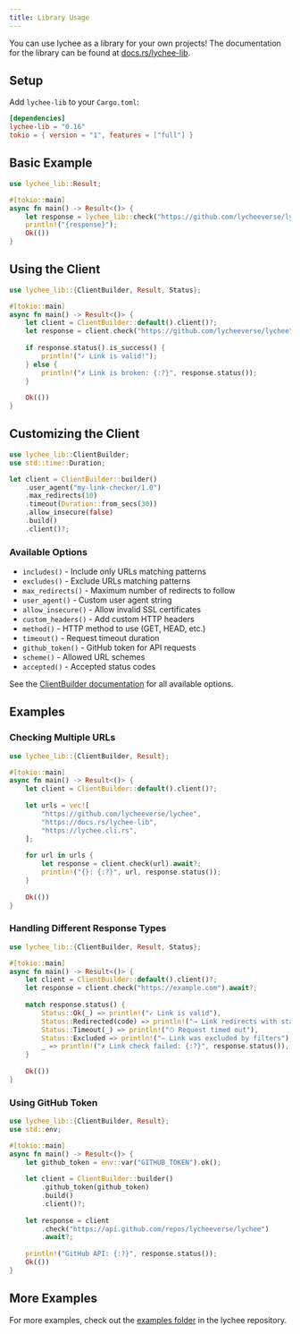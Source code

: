 ```yaml
---
title: Library Usage
---
```


You can use lychee as a library for your own projects!
The documentation for the library can be found at [docs.rs/lychee-lib](https://docs.rs/lychee-lib).

## Setup

Add `lychee-lib` to your `Cargo.toml`:

```toml
[dependencies]
lychee-lib = "0.16"
tokio = { version = "1", features = ["full"] }
```

## Basic Example

```rust title="main.rs"
use lychee_lib::Result;

#[tokio::main]
async fn main() -> Result<()> {
    let response = lychee_lib::check("https://github.com/lycheeverse/lychee").await?;
    println!("{response}");
    Ok(())
}
```

## Using the Client

```rust title="main.rs"
use lychee_lib::{ClientBuilder, Result, Status};

#[tokio::main]
async fn main() -> Result<()> {
    let client = ClientBuilder::default().client()?;
    let response = client.check("https://github.com/lycheeverse/lychee").await?;
    
    if response.status().is_success() {
        println!("✓ Link is valid!");
    } else {
        println!("✗ Link is broken: {:?}", response.status());
    }
    
    Ok(())
}
```

## Customizing the Client

```rust title="main.rs"
use lychee_lib::ClientBuilder;
use std::time::Duration;

let client = ClientBuilder::builder()
    .user_agent("my-link-checker/1.0")
    .max_redirects(10)
    .timeout(Duration::from_secs(30))
    .allow_insecure(false)
    .build()
    .client()?;
```

### Available Options

- `includes()` - Include only URLs matching patterns
- `excludes()` - Exclude URLs matching patterns  
- `max_redirects()` - Maximum number of redirects to follow
- `user_agent()` - Custom user agent string
- `allow_insecure()` - Allow invalid SSL certificates
- `custom_headers()` - Add custom HTTP headers
- `method()` - HTTP method to use (GET, HEAD, etc.)
- `timeout()` - Request timeout duration
- `github_token()` - GitHub token for API requests
- `scheme()` - Allowed URL schemes
- `accepted()` - Accepted status codes

See the [ClientBuilder documentation](https://docs.rs/lychee-lib/latest/lychee_lib/struct.ClientBuilder.html) for all available options.

## Examples

### Checking Multiple URLs

```rust title="main.rs"
use lychee_lib::{ClientBuilder, Result};

#[tokio::main]
async fn main() -> Result<()> {
    let client = ClientBuilder::default().client()?;
    
    let urls = vec![
        "https://github.com/lycheeverse/lychee",
        "https://docs.rs/lychee-lib",
        "https://lychee.cli.rs",
    ];
    
    for url in urls {
        let response = client.check(url).await?;
        println!("{}: {:?}", url, response.status());
    }
    
    Ok(())
}
```

### Handling Different Response Types

```rust title="main.rs"
use lychee_lib::{ClientBuilder, Result, Status};

#[tokio::main]
async fn main() -> Result<()> {
    let client = ClientBuilder::default().client()?;
    let response = client.check("https://example.com").await?;
    
    match response.status() {
        Status::Ok(_) => println!("✓ Link is valid"),
        Status::Redirected(code) => println!("→ Link redirects with status {}", code),
        Status::Timeout(_) => println!("⏱ Request timed out"),
        Status::Excluded => println!("− Link was excluded by filters"),
        _ => println!("✗ Link check failed: {:?}", response.status()),
    }
    
    Ok(())
}
```

### Using GitHub Token

```rust title="main.rs"
use lychee_lib::{ClientBuilder, Result};
use std::env;

#[tokio::main]
async fn main() -> Result<()> {
    let github_token = env::var("GITHUB_TOKEN").ok();
    
    let client = ClientBuilder::builder()
        .github_token(github_token)
        .build()
        .client()?;
    
    let response = client
        .check("https://api.github.com/repos/lycheeverse/lychee")
        .await?;
    
    println!("GitHub API: {:?}", response.status());
    Ok(())
}
```

## More Examples

For more examples, check out the [examples folder](https://github.com/lycheeverse/lychee/tree/master/examples) in the lychee repository.
